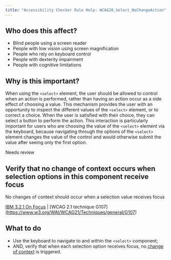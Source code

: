 ```yaml
---
title: "Accessibility Checker Rule Help: WCAG20_Select_NoChangeAction"
---
```


<div className="toolHelp">
<Row>
<Column colLg={5} colMd={3} colSm={4} className="toolLeft">

## Who does this affect?

 * Blind people using a screen reader
 * People with low vision using screen magnification
 * People who rely on keyboard control
 * People with dexterity impairment
 * People with cognitive limitations

## Why is this important?

When using the `<select>` element, the user should be allowed to control when an action is performed, rather than having an action occur as a side effect of choosing a value. This mechanism provides the user with an opportunity to inspect the different values of the `<select>` element, or to correct a choice. When the user is satisfied with their choice, they can select a button to perform the action. This interaction is particularly important for users who are choosing the value of the `<select>` element via the keyboard, because navigating through the options of the `<select>` element changes the value of the control and would otherwise submit the value after seeing only the first option.


</Column>
<Column colLg={11} colMd={5} colSm={4} className="toolMain">

<div className="level-violation">
Needs review
</div>

## Verify that no change of context occurs when selection options in this component receive focus
No changes of context should occur when a selection value receives focus

[IBM 3.2.1 On Focus](http://www.ibm.com/able/guidelines/ci162/on_focus.html) | [WCAG 2.1 technique G107] (https://www.w3.org/WAI/WCAG21/Techniques/general/G107)

<div id="elementLocation">
</div>

## What to do

 * Use the keyboard to navigate to and within the `<select>` component;
 * AND, verify that when each selection option receives focus, no [change of context](https://www.w3.org/WAI/WCAG21/Understanding/on-focus.html#dfn-changes-of-context) is triggered.


</Column>
</Row>
</div>
